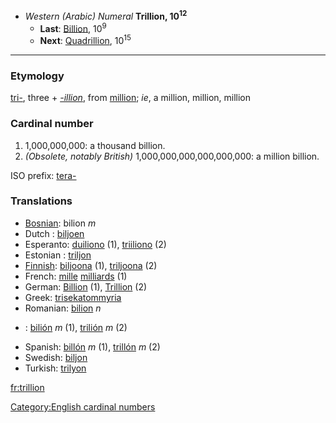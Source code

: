 *''Western (Arabic) Numeral'' '''Trillion, 10<sup>12</sup>'''
**'''Last''': [[Billion]], 10<sup>9</sup>
**'''Next''': [[Quadrillion]], 10<sup>15</sup>

----

===Etymology===
[[tri-]], three + ''[[-illion]]'', from [[million]]; ''ie'', a million, million, million

===Cardinal number===
#1,000,000,000: a thousand billion.
#''(Obsolete, notably British)'' 1,000,000,000,000,000,000: a million billion.

ISO prefix: [[tera-]]

===Translations===
*[[Bosnian]]: bilion ''m''
* Dutch : [[biljoen]]
* Esperanto: [[duiliono]] (1), [[triiliono]] (2)
* Estonian : [[triljon]]
* [[Finnish]]: [[biljoona]] (1), [[triljoona]] (2) 
* French: [[mille]] [[milliard]]s (1)
* German: [[Billion]] (1), [[Trillion]] (2)
* Greek: [[trisekatommyria]]
* Romanian: [[bilion]] ''n''
*{{sk}}: [[bilión]] ''m'' (1), [[trilión]] ''m'' (2)
* Spanish: [[billón]] ''m'' (1), [[trillón]] ''m'' (2)
* Swedish: [[biljon]]
* Turkish: [[trilyon]]

[[Category:English cardinal numbers]]

[[fr:trillion]]